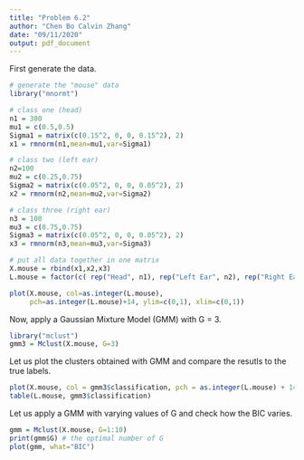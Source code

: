 ```yaml
---
title: "Problem 6.2"
author: "Chen Bo Calvin Zhang"
date: "09/11/2020"
output: pdf_document
---
```


First generate the data.

```r
# generate the "mouse" data
library("mnormt")

# class one (head)
n1 = 300
mu1 = c(0.5,0.5)
Sigma1 = matrix(c(0.15^2, 0, 0, 0.15^2), 2)
x1 = rmnorm(n1,mean=mu1,var=Sigma1)

# class two (left ear)
n2=100
mu2 = c(0.25,0.75)
Sigma2 = matrix(c(0.05^2, 0, 0, 0.05^2), 2)
x2 = rmnorm(n2,mean=mu2,var=Sigma2)

# class three (right ear)
n3 = 100
mu3 = c(0.75,0.75)
Sigma3 = matrix(c(0.05^2, 0, 0, 0.05^2), 2)
x3 = rmnorm(n3,mean=mu3,var=Sigma3)

# put all data together in one matrix
X.mouse = rbind(x1,x2,x3)
L.mouse = factor(c( rep("Head", n1), rep("Left Ear", n2), rep("Right Ear", n3) ))

plot(X.mouse, col=as.integer(L.mouse),
     pch=as.integer(L.mouse)+14, ylim=c(0,1), xlim=c(0,1))
```

Now, apply a Gaussian Mixture Model (GMM) with G = 3.

```r
library("mclust")
gmm3 = Mclust(X.mouse, G=3)
```

Let us plot the clusters obtained with GMM and compare the resutls to the true labels.

```r
plot(X.mouse, col = gmm3$classification, pch = as.integer(L.mouse) + 14, main = "GMM")
table(L.mouse, gmm3$classification)
```

Let us apply a GMM with varying values of G and check how the BIC varies.

```r
gmm = Mclust(X.mouse, G=1:10)
print(gmm$G) # the optimal number of G
plot(gmm, what="BIC")
```